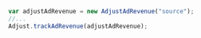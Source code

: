 ```jsx
var adjustAdRevenue = new AdjustAdRevenue("source");
//...
Adjust.trackAdRevenue(adjustAdRevenue);
```

